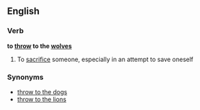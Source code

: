 ==English==

===Verb===
'''to [[throw]] to the [[wolves]]'''

#{{idiomatic}} To [[sacrifice]] someone, especially in an attempt to save oneself

===Synonyms===
*[[throw to the dogs]]
*[[throw to the lions]]